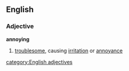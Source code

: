 ==English==
===Adjective===
'''annoying'''
#[[troublesome]], causing [[irritation]] or [[annoyance]]
[[category:English adjectives]]